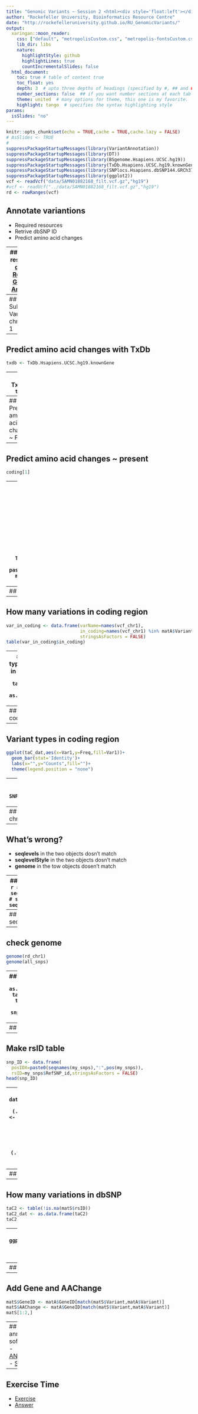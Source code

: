 ```yaml
---
title: "Genomic Variants ~ Session 2 <html><div style='float:left'></div><hr color='#EB811B' size=1px width=796px></html>"
author: "Rockefeller University, Bioinformatics Resource Centre"
date: "http://rockefelleruniversity.github.io/RU_GenomicVariants/"
output: 
  xaringan::moon_reader:
    css: ["default", "metropolisCustom.css", "metropolis-fontsCustom.css"]
    lib_dir: libs
    nature:
      highlightStyle: github
      highlightLines: true
      countIncrementalSlides: false
  html_document:
    toc: true # table of content true
    toc_float: yes
    depth: 3  # upto three depths of headings (specified by #, ## and ###)
    number_sections: false  ## if you want number sections at each table header
    theme: united  # many options for theme, this one is my favorite.
    highlight: tango  # specifies the syntax highlighting style
params:
  isSlides: "no"
---
```


```r
knitr::opts_chunk$set(echo = TRUE,cache = TRUE,cache.lazy = FALSE)
# AsSlides <- TRUE
#
suppressPackageStartupMessages(library(VariantAnnotation))
suppressPackageStartupMessages(library(DT))
suppressPackageStartupMessages(library(BSgenome.Hsapiens.UCSC.hg19))
suppressPackageStartupMessages(library(TxDb.Hsapiens.UCSC.hg19.knownGene))
suppressPackageStartupMessages(library(SNPlocs.Hsapiens.dbSNP144.GRCh37))
suppressPackageStartupMessages(library(ggplot2))
vcf <- readVcf("data/SAMN01882168_filt.vcf.gz","hg19")
#vcf <- readVcf("../data/SAMN01882168_filt.vcf.gz","hg19")
rd <- rowRanges(vcf)
```

## Annotate variantions
- Required resources
- Retrive dbSNP ID
- Predict amino acid changes

---
## Required resources
- [dbSNP](https://bioconductor.org/packages/release/data/annotation/html/SNPlocs.Hsapiens.dbSNP144.GRCh37.html)
- [Reference Genome](http://bioconductor.org/packages/release/data/annotation/html/BSgenome.Hsapiens.UCSC.hg19.html)
- [Annotation](https://bioconductor.org/packages/release/data/annotation/html/TxDb.Hsapiens.UCSC.hg19.knownGene.html)

```r
library(BSgenome.Hsapiens.UCSC.hg19)
library(TxDb.Hsapiens.UCSC.hg19.knownGene)
library(SNPlocs.Hsapiens.dbSNP144.GRCh37)
```

---
## Subsetting Variants in chromosome 1
```r
# rd_chr1 <- rd[grepl(names(rd),pattern = "chr1:")]
# vcf_chr1 <- vcf[names(rd_chr1)]
vcf_chr1 <- vcf[grepl(names(vcf),pattern = "chr1:")]
rd_chr1 <- rowRanges(vcf_chr1)
```

---
## Predict amino acid changes with TxDb
```r
txdb <- TxDb.Hsapiens.UCSC.hg19.knownGene
```

---
## TxDb
```r
txdb
```

---
## Predict amino acid changes ~ Failed
```r
coding <- predictCoding(vcf_chr1, txdb, seqSource=Hsapiens)
```

---
## Predict amino acid changes ~ present
```r
coding[1]
```

---
## Transform into data frame
```r
matA <- data.frame(Variant=names(coding),
                   chromosome=seqnames(coding),
                   start=start(coding),end=end(coding),
                   ref_allele=as.character(coding$REF),
                   alt_allele=unlist(lapply(lapply(
                     coding$ALT,`[[`,1),as.character)),
                   GeneID=coding$GENEID,
                   TxID=coding$TXID,
                   Protein_posi=unlist(lapply(lapply(
                     coding$PROTEINLOC,`[[`,1),as.integer)),
                   ref_AA=as.character(coding$REFAA),
                   alt_AA=as.character(coding$VARAA),
                   Type=coding$CONSEQUENCE,
                   stringsAsFactors = FALSE)
matA$aaChange <- paste0("p.",matA$ref_AA,matA$Protein_posi,matA$alt_AA)
matA <- dplyr::select(matA,-Protein_posi,-ref_AA,-alt_AA)
```

---
## Annotation table ~ Amino Acid Changes
```r
matA[1:2,]
```

---
## How many variations in coding region
```r
var_in_coding <- data.frame(varName=names(vcf_chr1),
                            in_coding=names(vcf_chr1) %in% matA$Variant,
                            stringsAsFactors = FALSE)
table(var_in_coding$in_coding)
```

---
## How many types of variations in coding region
```r
taC <- table(matA$Type)
taC_dat <- as.data.frame(taC)
taC
```

---
## Variant types in coding region
```r
ggplot(taC_dat,aes(x=Var1,y=Freq,fill=Var1))+
  geom_bar(stat='Identity')+
  labs(x="",y="Counts",fill="")+
  theme(legend.position = "none")
```

---
## Variant types in coding region
```r
ggplot(taC_dat,aes(x=Var1,y=Freq,fill=Var1))+
  geom_bar(stat='Identity')+
  labs(x="",y="Counts",fill="")+
  theme(legend.position = "none")
```

---
## Retrive dbSNP data
```r
all_snps <- SNPlocs.Hsapiens.dbSNP144.GRCh37
all_snps
```

---
## Generate SNPs by chromosome
```r
tar_chr <- as.vector(seqnames(rd_chr1)@values)
my_snps <- snpsBySeqname(all_snps,c(tar_chr))
```
```r
knitr::include_graphics("imgs/vcfMan_fig5r.png")
```

---
## What's wrong?
- **seqlevels** in the two objects dosn't match
- **seqlevelStyle** in the two objects dosn't match
- **genome** in the tow objects dosen't match

---
## check seqlevels
```r
# seqlevels ~ rd
seqlevels(rd_chr1)
# seqlevels ~ dbSNP
seqlevels(all_snps)
```

---
## check seqlevelStyle
```r
seqlevelsStyle(rd_chr1)
seqlevelsStyle(all_snps)
```

---
## check genome
```r
genome(rd_chr1)
genome(all_snps)
```

---
## Generate SNPs by chromosome
```r
tar_chr <- as.vector(seqnames(rd_chr1)@values)
tar_chr <- gsub("chr","",tar_chr)
tar_chr[grepl(tar_chr,pattern = "M")] <- "MT"
my_snps <- snpsBySeqname(all_snps,c(tar_chr))
my_snps[1:2]
```

---
## Replace seq Info of my_snps
```r
# change seqlevels
seqlevels(my_snps) <- paste0("chr",seqlevels(my_snps))
seqlevels(my_snps) <- gsub("MT","M",seqlevels(my_snps))
# change seqlevelsStyle
seqlevelsStyle(my_snps) <- "UCSC"
# change genome
genome(my_snps) <- "hg19"
```

---
## Make rsID table
```r
snp_ID <- data.frame(
  posIDX=paste0(seqnames(my_snps),":",pos(my_snps)),
  rsID=my_snps$RefSNP_id,stringsAsFactors = FALSE)
head(snp_ID)
```

---
## Generate Variant table
```r
matV1 <- data.frame(Variant=names(rd_chr1),stringsAsFactors = FALSE)
matV1$chromosome <- gsub("(.*):(.*)_(.*)/(.*)","\\1",matV1$Variant)
matV1$start <- gsub("(.*):(.*)_(.*)/(.*)","\\2",matV1$Variant)
matV1$end <- gsub("(.*):(.*)_(.*)/(.*)","\\2",matV1$Variant)
matV1$ref_allele <- gsub("(.*):(.*)_(.*)/(.*)","\\3",matV1$Variant)
matV1$alt_allele <- gsub("(.*):(.*)_(.*)/(.*)","\\4",matV1$Variant)
matV1$posIDX <- gsub("(.*)_(.*)","\\1",matV1$Variant)
matV1[1:2,]
```

---
## Annotation table ~ SNP_ID
```r
matS <- merge(matV1,snp_ID,all.x=TRUE,by="posIDX")
matS <- dplyr::select(matS,-posIDX)
matS[1:2,]
```

---
## How many variations in dbSNP
```r
taC2 <- table(!is.na(matS$rsID))
taC2_dat <- as.data.frame(taC2)
taC2
```

---
## Variations in dbSNP ~ Plotting
```r
ggplot(taC2_dat,aes(x=Var1,y=Freq,fill=Var1))+
  geom_bar(stat='Identity')+
  labs(x="",y="Counts",fill="in_dbSNP")+
  theme(legend.position = "none")
```

---
## Variations in dbSNP ~ Plotting
```r
ggplot(taC2_dat,aes(x=Var1,y=Freq,fill=Var1))+
  geom_bar(stat='Identity')+
  labs(x="",y="Counts",fill="in_dbSNP")+
  theme(legend.position = "none")
```

---
## Add Gene and AAChange
```r
matS$GeneID <- matA$GeneID[match(matS$Variant,matA$Variant)]
matS$AAChange <- matA$GeneID[match(matS$Variant,matA$Variant)]
matS[1:2,]
```

---
## Other annotation softwares
- [ANNOVAR](https://doc-openbio.readthedocs.io/projects/annovar/en/latest/)
- [SnpEff](http://snpeff.sourceforge.net/)

---
## Exercise Time
- [Exercise](../../exercises/exercises/GenomicVariant_session2_exercise.html)
- [Answer](../../exercises/answers/GenomicVariant_session2_answers.html)